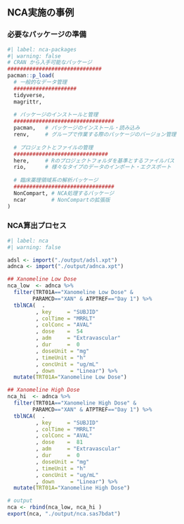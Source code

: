 ## NCA実施の事例

### 必要なパッケージの準備

```r
#| label: nca-packages
#| warning: false
# CRAN から入手可能なパッケージ
##############################
pacman::p_load(
  # 一般的なデータ管理
  ####################
  tidyverse, 
  magrittr, 
  
  # パッケージのインストールと管理
  ################################
  pacman,   # パッケージのインストール・読み込み
  renv,     # グループで作業する際のパッケージのバージョン管理  
  
  # プロジェクトとファイルの管理
  ##############################
  here,     # Rのプロジェクトフォルダを基準とするファイルパス
  rio,      # 様々なタイプのデータのインポート・エクスポート
  
  # 臨床薬理領域系の解析パッケージ
  ################################
  NonCompart, # NCA処理するバッケージ
  ncar        # NonCompartの拡張版
)
```

### NCA算出プロセス

```r
#| label: nca
#| warning: false

adsl <- import("./output/adsl.xpt")
adnca <- import("./output/adnca.xpt")

## Xanomeline Low Dose
nca_low  <- adnca %>%
  filter(TRT01A=="Xanomeline Low Dose" & 
        PARAMCD=="XAN" & ATPTREF=="Day 1") %>%
  tblNCA(  .
         , key     = "SUBJID"
         , colTime = "MRRLT"
         , colConc = "AVAL"
         , dose    =  54
         , adm     = "Extravascular"
         , dur     =  0
         , doseUnit = "mg"
         , timeUnit = "h"
         , concUnit = "ug/mL"
         , down     = "Linear") %>%
  mutate(TRT01A="Xanomeline Low Dose")

## Xanomeline High Dose
nca_hi  <- adnca %>%
  filter(TRT01A=="Xanomeline High Dose" & 
        PARAMCD=="XAN" & ATPTREF=="Day 1") %>%
  tblNCA(  .
         , key     = "SUBJID"
         , colTime = "MRRLT"
         , colConc = "AVAL"
         , dose    =  81
         , adm     = "Extravascular"
         , dur     =  0
         , doseUnit = "mg"
         , timeUnit = "h"
         , concUnit = "ug/mL"
         , down     = "Linear") %>%
  mutate(TRT01A="Xanomeline High Dose")

# output
nca <- rbind(nca_low, nca_hi )
export(nca, "./output/nca.sas7bdat")

```
